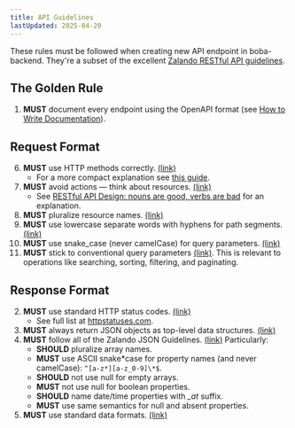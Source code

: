 ```yaml
---
title: API Guidelines
lastUpdated: 2025-04-20
---
```


These rules must be followed when creating new API endpoint in boba-backend.
They're a subset of the excellent
[Zalando RESTful API guidelines](https://opensource.zalando.com/restful-api-guidelines/).

## The Golden Rule

1. **MUST** document every endpoint using the OpenAPI format (see
   [How to Write Documentation](./creating-endpoints.md#documentation)).

## Request Format

6. **MUST** use HTTP methods correctly.
   [(link)](https://opensource.zalando.com/restful-api-guidelines/#148)
   - For a more compact explanation see
     [this guide](https://www.restapitutorial.com/lessons/httpmethods.html).
7. **MUST** avoid actions — think about resources.
   [(link)](https://opensource.zalando.com/restful-api-guidelines/#138)
   - See
     [RESTful API Design: nouns are good, verbs are bad](https://cloud.google.com/blog/products/api-management/restful-api-design-nouns-are-good-verbs-are-bad)
     for an explanation.
8. **MUST** pluralize resource names.
   [(link)](https://opensource.zalando.com/restful-api-guidelines/#134)
9. **MUST** use lowercase separate words with hyphens for path segments.
   [(link)](https://opensource.zalando.com/restful-api-guidelines/#129)
10. **MUST** use snake_case (never camelCase) for query parameters.
    [(link)](https://opensource.zalando.com/restful-api-guidelines/#130)
11. **MUST** stick to conventional query parameters
    [(link)](https://opensource.zalando.com/restful-api-guidelines/#137). This
    is relevant to operations like searching, sorting, filtering, and
    paginating.

## Response Format

2. **MUST** use standard HTTP status codes.
   [(link)](https://opensource.zalando.com/restful-api-guidelines/#150)
   - See full list at [httpstatuses.com](https://httpstatuses.com/).
3. **MUST** always return JSON objects as top-level data structures.
   [(link)](https://opensource.zalando.com/restful-api-guidelines/#110)
4. **MUST** follow all of the Zalando JSON Guidelines.
   [(link)](https://opensource.zalando.com/restful-api-guidelines/#json-guidelines)
   Particularly:
   - **SHOULD** pluralize array names.
   - **MUST** use ASCII snake*case for property names (and never camelCase):
     `^[a-z*][a-z_0-9]\*$`.
   - **SHOULD** not use null for empty arrays.
   - **MUST** not use null for boolean properties.
   - **SHOULD** name date/time properties with _\_at_ suffix.
   - **MUST** use same semantics for null and absent properties.
5. **MUST** use standard data formats.
   [(link)](https://opensource.zalando.com/restful-api-guidelines/#238)
